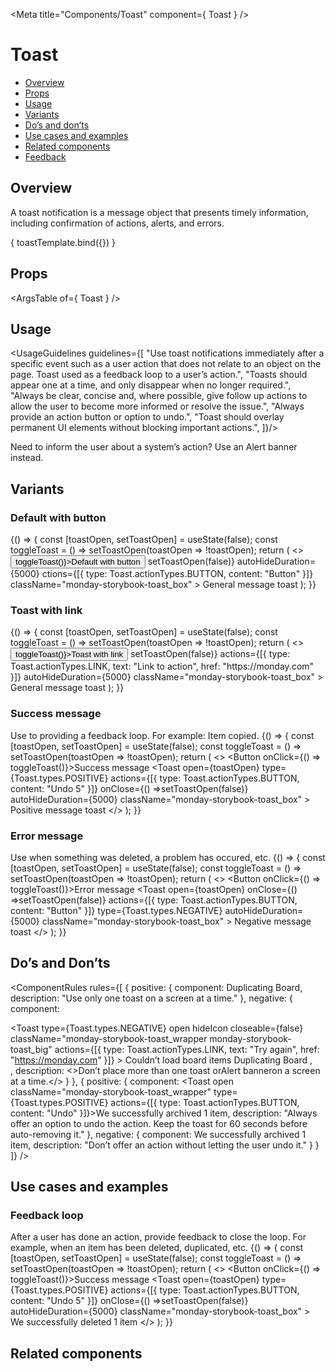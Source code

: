 
<Meta
  title="Components/Toast"
  component={ Toast }
/>

<!--- Component template -->


<!--- Component documentation -->

# Toast
- [Overview](#overview)
- [Props](#props)
- [Usage](#usage)
- [Variants](#variants)
- [Do’s and don’ts](#dos-and-donts)
- [Use cases and examples](#use-cases-and-examples)
- [Related components](#related-components)
- [Feedback](#feedback)

## Overview
A toast notification is a message object that presents timely information, including confirmation of actions, alerts, and errors.

<Canvas>
  <Story name="Overview"
         args={ {children: "General message toast", open: true, className: "monday-storybook-toast_wrapper", actions: [{ type: Toast.actionTypes.BUTTON, content: "Button" }]} }>
    { toastTemplate.bind({}) }
  </Story>
</Canvas>

## Props
<ArgsTable of={ Toast } />

## Usage
<UsageGuidelines guidelines={[
  "Use toast notifications immediately after a specific event such as a user action that does not relate to an object on the page. Toast used as a feedback loop to a user’s action.",
  "Toasts should appear one at a time, and only disappear when no longer required.",
  "Always be clear, concise and, where possible, give follow up actions to allow the user to become more informed or resolve the issue.",
  "Always provide an action button or option to undo.",
  "Toast should overlay permanent UI elements without blocking important actions.",
]}/>

<Tip title="Check yourself">Need to inform the user about a system’s action? Use an <Link href="/?path=/docs/components-alertbanner--overview" size={Link.sizes.SMALL} withoutSpacing>Alert banner</Link> instead.</Tip>

## Variants
### Default with button
<Canvas>
  <Story name="Default with button">
    {() => {
      const [toastOpen, setToastOpen] = useState(false);
      const toggleToast = () => setToastOpen(toastOpen => !toastOpen);
      return (
        <>
          <Button onClick={() => toggleToast()}>Default with button</Button>
          <Toast 
            open={toastOpen} 
            onClose={() =>setToastOpen(false)} 
            autoHideDuration={5000} 
            ctions={[{ type: Toast.actionTypes.BUTTON, content: "Button" }]}
            className="monday-storybook-toast_box"
          >
          General message toast
        </Toast>
        </>
     );
    }}
  </Story>
</Canvas>

### Toast with link
<Canvas>
  <Story name="Toast with link">
    {() => {
      const [toastOpen, setToastOpen] = useState(false);
      const toggleToast = () => setToastOpen(toastOpen => !toastOpen);
      return (
        <>
          <Button onClick={() => toggleToast()}>Toast with link</Button>
          <Toast 
            open={toastOpen} 
            onClose={() =>setToastOpen(false)} 
            actions={[{ type: Toast.actionTypes.LINK, text: "Link to action", href: "https://monday.com" }]}
            autoHideDuration={5000}
            className="monday-storybook-toast_box"
          >
          General message toast
        </Toast>
        </>
     );
    }}
  </Story>
</Canvas>

### Success message
Use to providing a feedback loop. For example: Item copied.
<Canvas>
  <Story name="Success message">
    {() => {
      const [toastOpen, setToastOpen] = useState(false);
      const toggleToast = () => setToastOpen(toastOpen => !toastOpen);
      return (
        <>
          <Button onClick={() => toggleToast()}>Success message</Button>
          <Toast
            open={toastOpen} 
            type={Toast.types.POSITIVE} 
            actions={[{ type: Toast.actionTypes.BUTTON, content: "Undo 5" }]}
            onClose={() =>setToastOpen(false)}
            autoHideDuration={5000}
            className="monday-storybook-toast_box"
          >
            Positive message toast
          </Toast>
        </>
     );
    }}
  </Story>
</Canvas>

### Error message
Use when something was deleted, a problem has occured, etc.
<Canvas>
  <Story name="Error message">
    {() => {
      const [toastOpen, setToastOpen] = useState(false);
      const toggleToast = () => setToastOpen(toastOpen => !toastOpen);
      return (
        <>
          <Button onClick={() => toggleToast()}>Error message</Button>
          <Toast 
            open={toastOpen}
            onClose={() =>setToastOpen(false)}
            actions={[{ type: Toast.actionTypes.BUTTON, content: "Button" }]}
            type={Toast.types.NEGATIVE}
            autoHideDuration={5000}
            className="monday-storybook-toast_box"
          >
            Negative message toast
          </Toast>
        </>
     );
    }}
  </Story>
</Canvas>

## Do’s and Don’ts
<ComponentRules
  rules={[
    {
      positive: {
        component: <Toast open className="monday-storybook-toast_wrapper" hideIcon type={Toast.types.POSITIVE}>Duplicating Board</Toast>,
        description: "Use only one toast on a screen at a time."
      },
      negative: {
        component:
          <div className="monday-storybook-toast_inline-wrapper">
            <Toast 
              type={Toast.types.NEGATIVE}
              open
              hideIcon 
              closeable={false}
              className="monday-storybook-toast_wrapper monday-storybook-toast_big"
              actions={[{ type: Toast.actionTypes.LINK, text: "Try again", href: "https://monday.com" }]}
            >
              Couldn’t load board items
            </Toast>
            <Toast 
              type={Toast.types.POSITIVE} 
              className="monday-storybook-toast_wrapper"
              hideIcon
              text="Duplicating Board"
              open
            >
              Duplicating Board
            </Toast>,
          </div>,
        description: <>Don’t place more than one toast or<Link href="/?path=/docs/components-alertbanner--overview">Alert banner</Link>on a screen at a time.</>
      }
    },
    {
      positive: {
        component: <Toast open className="monday-storybook-toast_wrapper" type={Toast.types.POSITIVE} actions={[{ type: Toast.actionTypes.BUTTON, content: "Undo" }]}>We successfully archived 1 item</Toast>,
        description: "Always offer an option to undo the action. Keep the toast for 60 seconds before auto-removing it."
      },
      negative: {
        component: <Toast open className="monday-storybook-toast_wrapper" type={Toast.types.POSITIVE}>We successfully archived 1 item</Toast>,
        description: "Don’t offer an action without letting the user undo it."
      }
    }
  ]}
/>

## Use cases and examples
### Feedback loop
After a user has done an action, provide feedback to close the loop. For example, when an item has been deleted, duplicated, etc.
<Canvas>
  <Story name="Feedback loop">
    {() => {
      const [toastOpen, setToastOpen] = useState(false);
      const toggleToast = () => setToastOpen(toastOpen => !toastOpen);
      return (
        <>
          <Button onClick={() => toggleToast()}>Success message</Button>
          <Toast
            open={toastOpen} 
            type={Toast.types.POSITIVE} 
            actions={[{ type: Toast.actionTypes.BUTTON, content: "Undo 5" }]}
            onClose={() =>setToastOpen(false)}
            autoHideDuration={5000}
            className="monday-storybook-toast_box"
          >
            We successfully deleted 1 item
          </Toast>
        </>
     );
    }}
  </Story>
</Canvas>

## Related components
<RelatedComponents componentsNames={[ALERT_BANNER,TOOLTIP,ATTENTION_BOX]} />